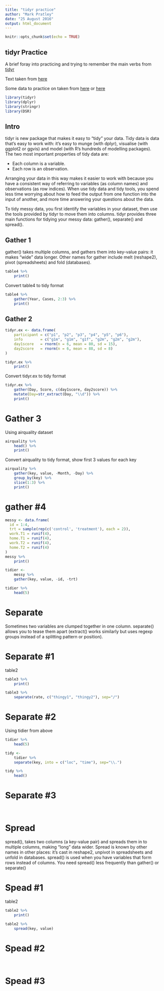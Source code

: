```yaml
---
title: "tidyr practice"
author: "Mark Pratley"
date: "25 August 2016"
output: html_document
---
```


```r
knitr::opts_chunk$set(echo = TRUE)
```

## tidyr Practice

A brief foray into practicing and trying to remember the main verbs from [tidyr](https://cran.r-project.org/web/packages/tidyr/index.html)

Text taken from [here](https://blog.rstudio.org/2014/07/22/introducing-tidyr/)

Some data to practice on taken from [here](http://garrettgman.github.io/tidying/) or [here](http://www.jvcasillas.com/tidyr_tutorial/)


```r
library(tidyr)
library(dplyr)
library(stringr)
library(DSR)
```

## Intro

tidyr is new package that makes it easy to “tidy” your data. Tidy data is data that’s easy to work with: it’s easy to munge (with dplyr), visualise (with ggplot2 or ggvis) and model (with R’s hundreds of modelling packages). The two most important properties of tidy data are:

- Each column is a variable.
- Each row is an observation.

Arranging your data in this way makes it easier to work with because you have a consistent way of referring to variables (as column names) and observations (as row indices). When use tidy data and tidy tools, you spend less time worrying about how to feed the output from one function into the input of another, and more time answering your questions about the data.

To tidy messy data, you first identify the variables in your dataset, then use the tools provided by tidyr to move them into columns. tidyr provides three main functions for tidying your messy data: gather(), separate() and spread().

## Gather 1

gather() takes multiple columns, and gathers them into key-value pairs: it makes “wide” data longer. Other names for gather include melt (reshape2), pivot (spreadsheets) and fold (databases). 


```r
table4 %>% 
    print()
```

Convert table4 to tidy format

```r
table4 %>% 
    gather(Year, Cases, 2:3) %>% 
    print()
```

## Gather 2

```r

tidyr.ex <- data.frame(
    participant = c("p1", "p2", "p3", "p4", "p5", "p6"), 
    info        = c("g1m", "g1m", "g1f", "g2m", "g2m", "g2m"),
    day1score   = rnorm(n = 6, mean = 80, sd = 15), 
    day2score   = rnorm(n = 6, mean = 88, sd = 8)
)

tidyr.ex %>% 
    print()
```

Convert tidyr.ex to tidy format

```r
tidyr.ex %>% 
    gather(Day, Score, c(day1score, day2score)) %>% 
    mutate(Day=str_extract(Day, "\\d")) %>% 
    print()
```

# Gather 3

Using airquality dataset

```r
airquality %>% 
    head() %>% 
    print()
```

Convert airquality to tidy format, show first 3 values for each key

```r
airquality %>% 
    gather(key, value, -Month, -Day) %>% 
    group_by(key) %>% 
    slice(1:3) %>% 
    print()
```

# gather #4

```r
messy <- data.frame(
  id = 1:4,
  trt = sample(rep(c('control', 'treatment'), each = 2)),
  work.T1 = runif(4),
  home.T1 = runif(4),
  work.T2 = runif(4),
  home.T2 = runif(4)
)
messy %>% 
    print()
```

```r
tidier <- 
    messy %>% 
    gather(key, value, -id, -trt)

tidier %>% 
    head(5)
```

# Separate

Sometimes two variables are clumped together in one column. separate() allows you to tease them apart (extract() works similarly but uses regexp groups instead of a splitting pattern or position).

# Separate #1

table2

```r
table3 %>% 
    print()
```


```r
table3 %>% 
    separate(rate, c("thingy1", "thingy2"), sep="/")
```

# Separate #2

Using tidier from above

```r
tidier %>% 
    head(5)
```


```r
tidy <- 
    tidier %>% 
    separate(key, into = c("loc", "time"), sep="\\.")

tidy %>% 
    head()
```


# Separate #3

```r

```


```r

```


# Spread

spread(), takes two columns (a key-value pair) and spreads them in to multiple columns, making “long” data wider. Spread is known by other names in other places: it’s cast in reshape2, unpivot in spreadsheets and unfold in databases. spread() is used when you have variables that form rows instead of columns. You need spread() less frequently than gather() or separate()

# Spead #1

table2

```r
table2 %>% 
    print()
```


```r
table2 %>% 
    spread(key, value)
```

# Spead #2

```r

```


```r

```


# Spead #3

```r

```


```r

```
